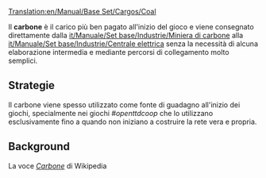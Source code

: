 [[Translation:en/Manual/Base Set/Cargos/Coal]]

{{it/Manuale/Set base/Carichi/MenuCar|
nome=Carbone|
immagine=en/Manual/Base Set/Cargos/Coal.png|
fornito=[[it/Manuale/Set base/Industrie/Miniera di carbone]]|
richiesto=[[it/Manuale/Set base/Industrie/Centrale elettrica]]
}}

Il '''carbone''' è il carico più ben pagato all'inizio del gioco e viene consegnato direttamente dalla [[it/Manuale/Set base/Industrie/Miniera di carbone]] alla [[it/Manuale/Set base/Industrie/Centrale elettrica]] senza la necessità di alcuna elaborazione intermedia e mediante percorsi di collegamento molto semplici.

==Strategie==
Il carbone viene spesso utilizzato come fonte di guadagno all'inizio dei giochi, specialmente nei giochi ''#openttdcoop'' che lo utilizzano esclusivamente fino a quando non iniziano a costruire la rete vera e propria.

==Background==
La voce [https://it.wikipedia.org/wiki/Carbone ''Carbone''] di Wikipedia



